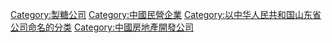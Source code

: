 [[Category:製糖公司|Category:製糖公司]]
[[Category:中國民營企業|Category:中國民營企業]]
[[Category:以中华人民共和国山东省公司命名的分类‎|Category:以中华人民共和国山东省公司命名的分类‎]]
[[Category:中國房地產開發公司|Category:中國房地產開發公司]]